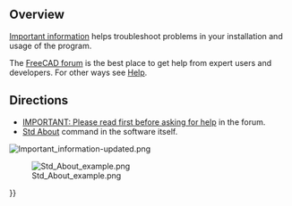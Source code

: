 <languages/>

==Overview==

[[Important information|Important information]] helps troubleshoot problems in your installation and usage of the program. 

The [https://forum.freecad.org/viewforum.php?f=3 FreeCAD forum] is the best place to get help from expert users and developers. For other ways see [[Help|Help]].

==Directions==

{{VeryImportantMessage|Before asking for help, you need to follow these links or click the images/captions below}}
* [https://forum.freecad.org/viewtopic.php?f=3&t=2264 IMPORTANT: Please read first before asking for help] in the forum.
* [[Std_About|Std About]] command in the software itself.
[[File:Important_information-updated.png|link=https://forum.freecad.org/viewtopic.php?f=3&t=2264]]
{{Caption|align=center|The request for important information is located at the top of every subforum. Click the image above to follow link.}}

[[File:Std_About_example.png|center|link=Std_About]]

{{Caption|align=center|Window with the "[[Std_About|About]]" information in the software. Do not take a picture of this window;<br/>Click the {{Button|Copy to clipboard}} button to be able to paste the information with your help request.}}

{{Userdocnavi{{#translation:}}}}